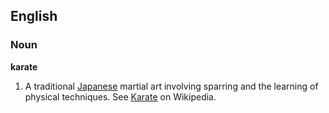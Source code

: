 ==English==
===Noun===
'''karate'''
# A traditional [[Japanese]] martial art involving sparring and the learning of physical techniques. See [[w:Karate|Karate]] on Wikipedia.